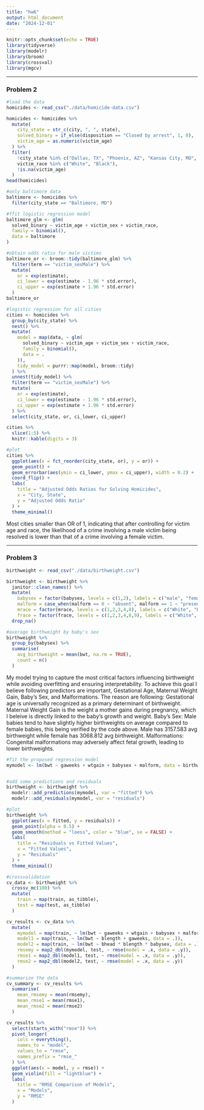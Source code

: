 ```yaml
---
title: "hw6"
output: html_document
date: "2024-12-01"
---
```


```r
knitr::opts_chunk$set(echo = TRUE)
library(tidyverse)
library(modelr)
library(broom)
library(crossval)
library(mgcv)
```

---

### Problem 2

```r
#load the data
homicides <- read_csv("./data/homicide-data.csv")
```

```r
homicides <- homicides %>%
  mutate(
    city_state = str_c(city, ", ", state),
    solved_binary = if_else(disposition == "Closed by arrest", 1, 0),
    victim_age = as.numeric(victim_age)
  ) %>%
  filter(
    !city_state %in% c("Dallas, TX", "Phoenix, AZ", "Kansas City, MO", "Tulsa, AL"),
    victim_race %in% c("White", "Black"),
    !is.na(victim_age)
  )
head(homicides)
```

```r
#only baltimore data
baltimore <- homicides %>% 
  filter(city_state == "Baltimore, MD")

#ffit logistic regression model
baltimore_glm <- glm(
  solved_binary ~ victim_age + victim_sex + victim_race,
  family = binomial(),
  data = baltimore
)

#obtain odds ratio for male victims
baltimore_or <- broom::tidy(baltimore_glm) %>%
  filter(term == "victim_sexMale") %>%
  mutate(
    or = exp(estimate),
    ci_lower = exp(estimate - 1.96 * std.error),
    ci_upper = exp(estimate + 1.96 * std.error)
  )
baltimore_or 
```

```r
#logistic regression for all cities
cities <- homicides %>%
  group_by(city_state) %>%
  nest() %>%
  mutate(
    model = map(data, ~ glm(
      solved_binary ~ victim_age + victim_sex + victim_race,
      family = binomial(),
      data = .
    )),
    tidy_model = purrr::map(model, broom::tidy)
  ) %>%
  unnest(tidy_model) %>%
  filter(term == "victim_sexMale") %>%
  mutate(
    or = exp(estimate),
    ci_lower = exp(estimate - 1.96 * std.error),
    ci_upper = exp(estimate + 1.96 * std.error)
  ) %>%
  select(city_state, or, ci_lower, ci_upper)

cities %>%
  slice(1:5) %>%
  knitr::kable(digits = 3)
```

```r
#plot
cities %>%
  ggplot(aes(x = fct_reorder(city_state, or), y = or)) +
  geom_point() +
  geom_errorbar(aes(ymin = ci_lower, ymax = ci_upper), width = 0.2) +
  coord_flip() +
  labs(
    title = "Adjusted Odds Ratios for Solving Homicides",
    x = "City, State",
    y = "Adjusted Odds Ratio"
  ) +
  theme_minimal()

```
Most cities smaller than OR of 1, indicating that after controlling for victim age and race, the likelihood of a crime involving a male victim being resolved is lower than that of a crime involving a female victim.

---

### Problem 3

```r
birthweight <- read_csv("./data/birthweight.csv")
```
```r
birthweight <- birthweight %>%
  janitor::clean_names() %>%
  mutate(
    babysex = factor(babysex, levels = c(1,2), labels = c("male", "female")),
    malform = case_when(malform == 0 ~ "absent", malform == 1 ~ "present"),
    mrace = factor(mrace, levels = c(1,2,3,4,8), labels = c("White", "Black", "Asian", "Puerto Rican", "Other")),
    frace = factor(frace, levels = c(1,2,3,4,8,9), labels = c("White", "Black", "Asian", "Puerto Rican", "Other", "Unknow"))) %>%
  drop_na() 
```

```r
#average birthweight by baby's sex
birthweight %>%
  group_by(babysex) %>%
  summarise(
    avg_birthweight = mean(bwt, na.rm = TRUE),
    count = n()
  )
```


My model trying to capture the most critical factors influencing birthweight while avoiding overfitting and ensuring interpretability. To achieve this goal I believe following predictors are important, Gestational Age, Maternal Weight Gain, Baby’s Sex, and Malformations. The reason are following:
Gestational age is universally recognized as a primary determinant of birthweight.
Maternal Weight Gain is the weight a mother gains during pregnancy, which I beleive is directly linked to the baby’s growth and weight.
Baby’s Sex: Male babies tend to have slightly higher birthweights on average compared to female babies, this being verified by the code above. Male has 3157.583 avg birthweight while female has 3068.812 avg birthweight.
Malformations: Congenital malformations may adversely affect fetal growth, leading to lower birthweights.

```r
#fit the proposed regression model
mymodel <- lm(bwt ~ gaweeks + wtgain + babysex + malform, data = birthweight)


#add some predictions and residuals
birthweight <- birthweight %>%
  modelr::add_predictions(mymodel, var = "fitted") %>%
  modelr::add_residuals(mymodel, var = "residuals")

```

```r
#plot
birthweight %>%
  ggplot(aes(x = fitted, y = residuals)) +
  geom_point(alpha = 0.5) +
  geom_smooth(method = "loess", color = "blue", se = FALSE) +
  labs(
    title = "Residuals vs Fitted Values",
    x = "Fitted Values",
    y = "Residuals"
  ) +
  theme_minimal()
```

```r
#crossvalidation
cv_data <- birthweight %>%
  crossv_mc(100) %>%
  mutate(
    train = map(train, as_tibble),
    test = map(test, as_tibble)
  )
```

```r
cv_results <- cv_data %>%
  mutate(
    mymodel = map(train, ~ lm(bwt ~ gaweeks + wtgain + babysex + malform, data = .)),
    model1 = map(train, ~ lm(bwt ~ blength + gaweeks, data = .)),
    model2 = map(train, ~ lm(bwt ~ bhead * blength * babysex, data = .)),
    rmsemy = map2_dbl(mymodel, test, ~ rmse(model = .x, data = .y)),
    rmse1 = map2_dbl(model1, test, ~ rmse(model = .x, data = .y)),
    rmse2 = map2_dbl(model2, test, ~ rmse(model = .x, data = .y))
  )
```

```r
#summarize the data
cv_summary <- cv_results %>%
  summarise(
    mean_rmsemy = mean(rmsemy),
    mean_rmse1 = mean(rmse1),
    mean_rmse2 = mean(rmse2)
  )
```

```r
cv_results %>%
  select(starts_with("rmse")) %>%
  pivot_longer(
    cols = everything(),
    names_to = "model",
    values_to = "rmse",
    names_prefix = "rmse_"
  ) %>%
  ggplot(aes(x = model, y = rmse)) +
  geom_violin(fill = "lightblue") +
  labs(
    title = "RMSE Comparison of Models",
    x = "Models",
    y = "RMSE"
  ) 
```

